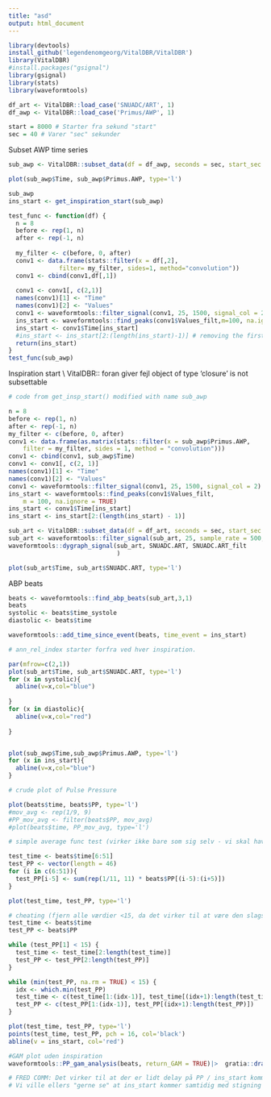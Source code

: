 ```yaml
---
title: "asd"
output: html_document
---
```



```r
library(devtools)
install_github('legendenomgeorg/VitalDBR/VitalDBR')
library(VitalDBR)
#install.packages("gsignal")
library(gsignal)
library(stats)
library(waveformtools)
```

```r
df_art <- VitalDBR::load_case('SNUADC/ART', 1)
df_awp <- VitalDBR::load_case('Primus/AWP', 1)
```


```r
start = 8000 # Starter fra sekund "start"
sec = 40 # Varer "sec" sekunder 
```

Subset AWP time series
```r
sub_awp <- VitalDBR::subset_data(df = df_awp, seconds = sec, start_sec = start)

plot(sub_awp$Time, sub_awp$Primus.AWP, type='l')
```


```r
sub_awp
ins_start <- get_inspiration_start(sub_awp)
```
```r
test_func <- function(df) {
  n = 8
  before <- rep(1, n)
  after <- rep(-1, n)
  
  my_filter <- c(before, 0, after)
  conv1 <- data.frame(stats::filter(x = df[,2],
              filter= my_filter, sides=1, method="convolution"))
  conv1 <- cbind(conv1,df[,1])
  
  conv1 <- conv1[, c(2,1)]
  names(conv1)[1] <- "Time"
  names(conv1)[2] <- "Values"
  conv1 <- waveformtools::filter_signal(conv1, 25, 1500, signal_col = 2)
  ins_start <- waveformtools::find_peaks(conv1$Values_filt,m=100, na.ignore=TRUE)
  ins_start <- conv1$Time[ins_start]
  #ins_start <- ins_start[2:(length(ins_start)-1)] # removing the first and last peak since it is not representative
  return(ins_start)
}
test_func(sub_awp)
```

Inspiration start \\ VitalDBR:: foran giver fejl object of type 'closure' is not subsettable
```r


# code from get_insp_start() modified with name sub_awp

n = 8
before <- rep(1, n)
after <- rep(-1, n)
my_filter <- c(before, 0, after)
conv1 <- data.frame(as.matrix(stats::filter(x = sub_awp$Primus.AWP, 
    filter = my_filter, sides = 1, method = "convolution")))
conv1 <- cbind(conv1, sub_awp$Time)
conv1 <- conv1[, c(2, 1)]
names(conv1)[1] <- "Time"
names(conv1)[2] <- "Values"
conv1 <- waveformtools::filter_signal(conv1, 25, 1500, signal_col = 2)
ins_start <- waveformtools::find_peaks(conv1$Values_filt, 
    m = 100, na.ignore = TRUE)
ins_start <- conv1$Time[ins_start]
ins_start <- ins_start[2:(length(ins_start) - 1)]

```



```r
sub_art <- VitalDBR::subset_data(df = df_art, seconds = sec, start_sec = start)
sub_art <- waveformtools::filter_signal(sub_art, 25, sample_rate = 500, signal_col = 2)
waveformtools::dygraph_signal(sub_art, SNUADC.ART, SNUADC.ART_filt
                              )

plot(sub_art$Time, sub_art$SNUADC.ART, type='l')
```

ABP beats
```r
beats <- waveformtools::find_abp_beats(sub_art,3,1)
beats
systolic <- beats$time_systole
diastolic <- beats$time

waveformtools::add_time_since_event(beats, time_event = ins_start)

# ann_rel_index starter forfra ved hver inspiration. 
```

```r
par(mfrow=c(2,1))
plot(sub_art$Time, sub_art$SNUADC.ART, type='l')
for (x in systolic){
  abline(v=x,col="blue")
  
}
for (x in diastolic){
  abline(v=x,col="red")
  
}


plot(sub_awp$Time,sub_awp$Primus.AWP, type='l')
for (x in ins_start){
  abline(v=x,col="blue")
}
```

```r
# crude plot of Pulse Pressure

plot(beats$time, beats$PP, type='l')
#mov_avg <- rep(1/9, 9)
#PP_mov_avg <- filter(beats$PP, mov_avg)
#plot(beats$time, PP_mov_avg, type='l')
```

```r
# simple average func test (virker ikke bare som sig selv - vi skal have filtreret dataen)

test_time <- beats$time[6:51]
test_PP <- vector(length = 46)
for (i in c(6:51)){
  test_PP[i-5] <- sum(rep(1/11, 11) * beats$PP[(i-5):(i+5)])
}

plot(test_time, test_PP, type='l')
```


```r
# cheating (fjern alle værdier <15, da det virker til at være den slags støj vi finder mest her)
test_time <- beats$time
test_PP <- beats$PP

while (test_PP[1] < 15) {
  test_time <- test_time[2:length(test_time)]
  test_PP <- test_PP[2:length(test_PP)]
}

while (min(test_PP, na.rm = TRUE) < 15) {
  idx <- which.min(test_PP)
  test_time <- c(test_time[1:(idx-1)], test_time[(idx+1):length(test_time)])
  test_PP <- c(test_PP[1:(idx-1)], test_PP[(idx+1):length(test_PP)])
}

plot(test_time, test_PP, type='l')
points(test_time, test_PP, pch = 16, col='black')
abline(v = ins_start, col='red')

#GAM plot uden inspiration
waveformtools::PP_gam_analysis(beats, return_GAM = TRUE)|>  gratia::draw()
```

```r
# FRED COMM: Det virker til at der er lidt delay på PP / ins_start kommer for tidligt.
# Vi ville ellers "gerne se" at ins_start kommer samtidig med stigning i PP, men den kommer mest før
```





